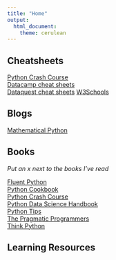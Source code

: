 ```yaml
---
title: "Home"
output: 
  html_document: 
    theme: cerulean
---
```

    

## Cheatsheets
[Python Crash Course](https://ehmatthes.github.io/pcc/cheatsheets/README.html)       
[Datacamp cheat sheets](https://www.datacamp.com/community/data-science-cheatsheets?page=3)   
[Dataquest cheat sheets](https://sinxloud.com/python-cheat-sheet-beginner-advanced/)
[W3Schools](https://www.w3schools.com/python/python_ref_dictionary.asp)

## Blogs
[Mathematical Python](https://www.math.ubc.ca/~pwalls/math-python/)

## Books
*Put an x next to the books I've read*

[Fluent Python](https://evanli.github.io/programming-book-3/Python/Fluent%20Python.pdf)   
[Python Cookbook](https://d.cxcore.net/Python/Python_Cookbook_3rd_Edition.pdf)    
[Python Crash Course](https://www.programmer-books.com/wp-content/uploads/2018/06/Python%20Crash%20Course%20-%20A%20Hands-On,%20Project-Based%20Introduction%20to%20Programming.pdf)    
[Python Data Science Handbook](https://jakevdp.github.io/PythonDataScienceHandbook/)    
[Python Tips](https://book.pythontips.com/en/latest/enumerate.html)    
[The Pragmatic Programmers](https://medium.com/pragmatic-programmers)   
[Think Python](http://greenteapress.com/thinkpython/html/index.html)    


## Learning Resources
